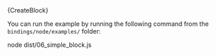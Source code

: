 
<DotEnvWarning/>
<CodeBlock className="language-typescript">
  {CreateBlock}
</CodeBlock>

You can run the example by running the following command from the `bindings/node/examples/` folder:

<CodeBlock className="language-bash">
    node dist/06_simple_block.js
</CodeBlock>
